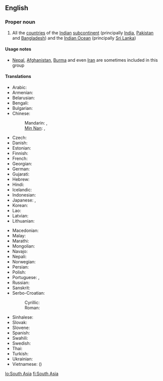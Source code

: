 ==English==

===Proper noun===
{{wikipedia}}
{{en-proper noun}}

# All the [[country|countries]] of the [[Indian]] [[subcontinent]] (principally [[India]], [[Pakistan]] and [[Bangladesh]]) and the [[Indian Ocean]] (principally [[Sri Lanka]])

====Usage notes====
* [[Nepal]], [[Afghanistan]], [[Burma]] and even [[Iran]] are sometimes included in this group

====Translations====
{{trans-top|South Asia}}
* Arabic: {{t|ar|جنوب آسيا|f|tr=januub 'aasiya|sc=Arab}}
* Armenian: {{t|hy|Հարավային Ասիա|tr=Haravayin Asia|sc=Armn}}
* Belarusian: {{t|be|Паўднёвая Азія|f|tr=Paŭdnjóvaja Ázija|sc=Cyrl}}
* Bengali: {{t|bn|দক্ষিণ এশিয়া|tr=dôkhin eshiẏa|sc=Beng}}
* Bulgarian: {{t|bg|Южна Азия|f|tr=Júžna Ázija|sc=Cyrl}}
* Chinese:
*: Mandarin: {{t|zh|南亞|sc=Hani}}, {{t|zh|南亚|tr=Nányà|sc=Hani}}
*: [[Min Nan]]: {{tø|nan|南亞|sc=Hans}}, {{tø|nan|南亚|tr=Lâm-A|sc=Hans}}
* Czech: {{t|cs|Jižní Asie|f}}
* Danish: {{t|da|Sydasien}}
* Estonian: {{t|et|Lõuna-Aasia}}
* Finnish: {{t|fi|Etelä-Aasia}}
* French: {{t|fr|Asie du Sud|f}}
* Georgian: {{t|ka|სამხრეთი აზია|tr=samxreti azia|sc=Geor}}
* German: {{t|de|Südasien|n}}
* Gujarati: {{t|gu|દક્ષિણ એશિયા|tr=dakṣiṇ eśiyā|sc=Gujr}}
* Hebrew: {{t|he|דרום אסיה|f|tr=drom asia|sc=Hebr}}
* Hindi: {{t-|hi|दक्षिण एशिया|n|tr=dakṣiṇ eśiyā|xs=Hindi}}
* Icelandic: {{t|is|Suður-Asía|f}}
* Indonesian: {{t|id|Asia Selatan}}
* Japanese: {{t|ja|南アジア|tr=Minami-Ajia|sc=Jpan}}, {{t|ja|南亜|tr=なんあ, Nan-A|sc=Jpan}}
* Korean: {{t|ko|남아시아|tr=Nam-Asia|sc=Kore}}
* Lao: {{t|lo|ອາຊີໃຕ້|sc=Laoo}}
* Latvian: {{t|lv|Dienvidāzija|f}}
* Lithuanian: {{t|lt|Pietų Azija|f}}
{{trans-mid}}
* Macedonian: {{t|mk|Јужна Азија|f|tr=Júžna Ázija|sc=Cyrl}}
* Malay: {{t|ms|Asia Selatan}}
* Marathi: {{t-|mr|दक्षिण एशिया|n|tr=dakṣiṇ eśiyā|sc=Deva|xs=Marathi}}
* Mongolian: {{t|mn|Өмнөд Ази|tr=Ömnöd Azi|sc=Cyrl}}
* Navajo: {{tø|nv|Naakaii Dootłʼizhí Dabikéyah|xs=Navajo}}
* Nepali: {{t-|ne|दक्षिण एशिया|n|tr=dakṣiṇ eśiyā|sc=Deva|xs=Nepali}}
* Norwegian: {{t|no|Sør-Asia}}
* Persian: {{t|fa|آسیای جنوبی|tr=âsiyâ-ye janubi|sc=fa-Arab}}
* Polish: {{t|pl|Azja Południowa|f}}
* Portuguese: {{t|pt|Ásia do Sul|f}}, {{t|pt|Ásia Meridional|f}}
* Russian: {{t|ru|Южная Азия|f|tr=Júžnaja Ázija|sc=Cyrl}}
* Sanskrit: {{t-|sa|दक्षिण एशिया|n|tr=dakṣiṇ eśiyā|xs=Sanskrit}}
* Serbo-Croatian:
*: Cyrillic: {{t|sh|Јужна Азија|f}}
*: Roman: {{t|sh|Južna Azija|f}}
* Sinhalese: {{t|si|දකුණු ආසියාව|sc=Sinh}}
* Slovak: {{t|sk|Južná Ázia|f}}
* Slovene: {{t|sl|Južna Azija|f}}
* Spanish: {{t|es|Asia del Sur|m}}
* Swahili: {{t|sw|Asia ya Kusini}}
* Swedish: {{t|sv|Sydasien}}
* Thai: {{t|th|เอเชียใต้|tr=aychia dtâi|sc=Thai}}
* Turkish: {{t+|tr|Güney Asya}}
* Ukrainian: {{t|uk|Південна Азія|f|tr=Pivdénna Ázija|sc=Cyrl}}
* Vietnamese: {{t|vi|Nam Á}} ({{t|vi|南亞}})
{{trans-bottom}}

[[lo:South Asia]]
[[fi:South Asia]]